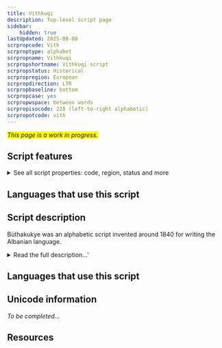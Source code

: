```yaml
---
title: Vithkuqi
description: Top-level script page
sidebar:
    hidden: true
lastUpdated: 2025-08-08
scrpropcode: Vith
scrproptype: alphabet
scrpropname: Vithkuqi
scrpropshortname: Vithkuqi script
scrpropstatus: Historical
scrpropregion: European
scrpropdirection: LTR
scrpropbaseline: bottom
scrpropcase: yes
scrpropwspace: between words
scrpropisocode: 228 (left-to-right alphabetic)
scrpropotcode: vith
---
```


<span style='background-color:yellow'>_This page is a work in progress._</span>


## Script features

<details>
<summary> See all script properties: code, region, status and more</summary>
<ScriptInfo />
</details>

## Languages that use this script

<WsList script='Vith' wsMax='5' />

## Script description

Büthakukye was an alphabetic script invented around 1840 for writing the Albanian language.

<details>
<summary>Read the full description...'</summary>It is sometimes called Veqilharxhi, after its inventor, Naum Veqilharxhi, or Vithkuqi, after his birthplace, the village of Vithkuq. The script was written from left to right using thirty-two characters. It is no longer used.

_This script is not currently recognized by the [ISO 15924 standard](http://www.unicode.org/iso15924/), but is included in ScriptSource for research purposes. If you have any information on this script, please add the information to this site. Your contributions can be a great help in refining and expanding the ISO 15924 standard. The [Script Encoding Initiative](http://www.linguistics.berkeley.edu/sei/) is working to support the inclusion of this script in the standard, and contributions here will support their efforts._
</details>

## Languages that use this script

<WsList script='Vith' wsMax='5' />

## Unicode information

_To be completed..._

## Resources

<ScriptResources detailSummary='seemore' />

